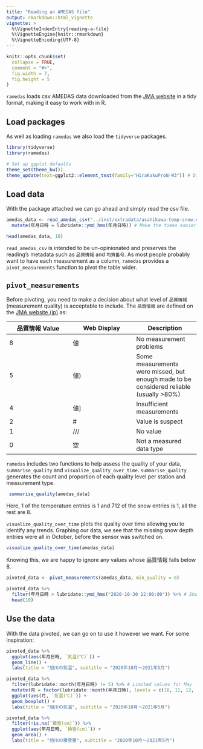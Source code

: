 ```yaml
---
title: "Reading an AMEDAS file"
output: rmarkdown::html_vignette
vignette: >
  %\VignetteIndexEntry{reading-a-file}
  %\VignetteEngine{knitr::rmarkdown}
  %\VignetteEncoding{UTF-8}
---
```


```r
knitr::opts_chunk$set(
  collapse = TRUE,
  comment = "#>",
  fig.width = 7,
  fig.height = 5
)
```

`ramedas` loads csv AMEDAS data downloaded from the [JMA website](https://www.data.jma.go.jp/gmd/risk/obsdl/) in a tidy format, making it easy to work with in R.

## Load packages

As well as loading `ramedas` we also load the `tidyverse` packages.

```r
library(tidyverse)
library(ramedas)

# Set up ggplot defaults
theme_set(theme_bw())
theme_update(text=ggplot2::element_text(family="HiraKakuProN-W3")) # Display Japanese text properly
```

## Load data

With the package attached we can go ahead and simply read the csv file.

```r
amedas_data <- read_amedas_csv("../inst/extradata/asahikawa-temp-snow.csv") %>% 
  mutate(年月日時 = lubridate::ymd_hms(年月日時)) # Make the times easier to work with

head(amedas_data, 10)
```

`read_amedas_csv` is intended to be un-opinionated and preserves the reading's metadata such as `品質情報` and `均質番号`. As most people probably want to have each measurement as a column, `ramedas` provides a `pivot_measurements` function to pivot the table wider.

## `pivot_measurements`

Before pivoting, you need to make a decision about what level of `品質情報` (measurement quality) is acceptable to include. The `品質情報` are defined on the [JMA website (jp)](https://www.data.jma.go.jp/gmd/risk/obsdl/top/help3.html) as:

|品質情報 Value|Web Display|Description|
|---           |---        |--- |
|8             |値         |No measurement problems|
|5             |値)        |Some measurements were missed, but enough made to be considered reliable (usually >80%) |
|4             |値]        |Insufficient measurements|
|2             |#          |Value is suspect|
|1             |///        |No value|
|0             |空         |Not a measured data type|

`ramedas` includes two functions to help assess the quality of your data, `summarise_quality` and `visualize_quality_over_time`. `summarise_quality` generates the count and proportion of each quality level per station and measurement type.

```r
 summarise_quality(amedas_data)
```

Here, 1 of the temperature entries is 1 and 712 of the snow entries is 1, all the rest are 8. 

`visualize_quality_over_time` plots the quality over time allowing you to identify any trends. Graphing our data, we see that the missing snow depth entries were all in October, before the sensor was switched on.

```r
visualize_quality_over_time(amedas_data)
```

Knowing this, we are happy to ignore any values whose 品質情報 falls below 8.

```r
pivoted_data <- pivot_measurements(amedas_data, min_quality = 8)

pivoted_data %>% 
  filter(年月日時 > lubridate::ymd_hms("2020-10-30 12:00:00")) %>% # Show the change in 積雪(cm) when the sensor is switched on.
  head(10)
```

## Use the data

With the data pivoted, we can go on to use it however we want. For some inspiration:

```r
pivoted_data %>% 
  ggplot(aes(年月日時, `気温(℃)`)) +
  geom_line() +
  labs(title = "旭川の気温", subtitle = "2020年10月〜2021年5月")
```

```r
pivoted_data %>% 
  filter(lubridate::month(年月日時) != 5) %>% # Limited values for May
  mutate(月 = factor(lubridate::month(年月日時), levels = c(10, 11, 12, 1, 2, 3, 4, 5))) %>% 
  ggplot(aes(月, `気温(℃)`)) +
  geom_boxplot() +
  labs(title = "旭川の気温", subtitle = "2020年10月〜2021年5月")
```

```r
pivoted_data %>% 
  filter(!is.na(`積雪(cm)`)) %>% 
  ggplot(aes(年月日時, `積雪(cm)`)) +
  geom_area() +
  labs(title = "旭川の積雪量", subtitle = "2020年10月〜2021年5月")
```
